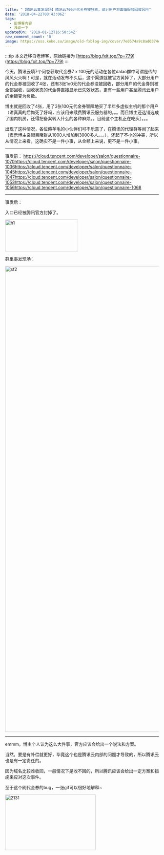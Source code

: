 ```yaml
---
title: "【腾讯云事发现场】腾讯云700元代金券被狂刷，部分用户将面临服务回收风险"
date: '2018-04-22T00:43:06Z'
tags:
  - 旧博客内容
  - 浅谈一下
updatedOn: '2019-01-12T16:50:54Z'
raw_comment_count: '0'
image: https://oss.keke.su/image/old-fxblog-img/cover/7e0574a9c8ad6374e4d85ddb2a11916d.jpg
---
```


:::tip
本文迁移自老博客，原始链接为 [https://blog.fxit.top/?p=779](https://blog.fxit.top/?p=779)
:::

今天，腾讯云填7个问卷获取代金券7 x 100元的活动在各位dalao群中可谓是传的风风火火啊！可是，就在活动发布不久后，这个渠道就被官方黄掉了，大部分用户的代金券被回收了4张，还有3张1o0元的代金券没被回收，部分用户的代金券则被全部回收，回收状态的代金券直接显示已失效状态，更有一些用户甚至腾讯云用户的余额变为负数。

博主就是回收了4张，用了3张100元代金券智障地买了半年多虚拟主机的那个用户（讲真真的后悔死了好吗，应该用来续费腾讯云服务器的。。。而且博主还选错选成了国内机房，还得把备案转入什么的各种麻烦。。目前这个主机正在吃灰）。。。

出现了这种情况，各位薅羊毛的小伙伴们可不乐意了，在腾讯的代理群等闹了起来（表示博主亲眼目睹群从1000人增加到3000多人。。。），还起了不小的冲突，所以从情况上来看，这确实不是一件小事，从金额上来说，更不是一件小事。

<hr />

事发前：
https://cloud.tencent.com/developer/salon/questionnaire-1070https://cloud.tencent.com/developer/salon/questionnaire-1036https://cloud.tencent.com/developer/salon/questionnaire-1045https://cloud.tencent.com/developer/salon/questionnaire-1047https://cloud.tencent.com/developer/salon/questionnaire-1053https://cloud.tencent.com/developer/salon/questionnaire-1056https://cloud.tencent.com/developer/salon/questionnaire-1068
&nbsp;

<hr />

事发后：

入口已经被腾讯官方封掉了。

<img  src="https://oss.keke.su/image/old-fxblog-img/333253236fb54a5d2eb2e5909c24e591.png" alt="h1" width="239" height="104" />

群里事发现场：

<img  src="https://oss.keke.su/image/old-fxblog-img/00defe06a164e31e93fa3c90ee6f29c4.jpg" alt="sf2" width="1080" height="1527" />

<hr />

emmm，博主个人认为这么大件事，官方应该会给出一个说法和方案。

当然，要是有补偿就更好，毕竟这个也是腾讯云内部的问题才导致的，所以腾讯云也是有一定责任的。

因为域名比较难收回，一般情况下是收不回的，所以腾讯应该会给出一定方案和措施来应对这次事件。

至于这个刷代金券的bug，一张gif可以很好地解释~

<img  src="https://oss.keke.su/image/old-fxblog-img/2410ea48c496eb45d0acfdd668e87f45.gif" alt="2131" width="296" height="182" />
